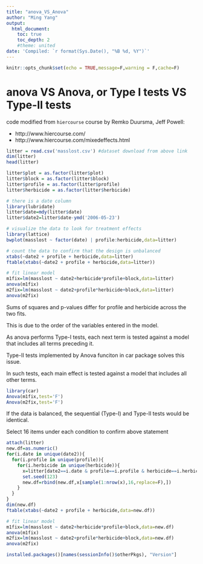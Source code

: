 ```yaml
---
title: "anova_VS_Anova"
author: "Ming Yang"
output:
  html_document:
    toc: true
    toc_depth: 2
    #theme: united
date: 'Compiled: `r format(Sys.Date(), "%B %d, %Y")`'
---
```


```r
knitr::opts_chunk$set(echo = TRUE,message=F,warning = F,cache=F)

```

# anova VS Anova, or Type I tests VS Type-II tests

code modified from `hiercourse` course by Remko Duursma, Jeff Powell:

- http://www.hiercourse.com/
- http://www.hiercourse.com/mixedeffects.html

```r
litter = read.csv('masslost.csv') #dataset download from above link
dim(litter)
head(litter)

litter$plot = as.factor(litter$plot)
litter$block = as.factor(litter$block)
litter$profile = as.factor(litter$profile)
litter$herbicide = as.factor(litter$herbicide)

# there is a date column
library(lubridate)
litter$date=mdy(litter$date)
litter$date2=litter$date-ymd('2006-05-23')

# visualize the data to look for treatment effects
library(lattice)
bwplot(masslost ~ factor(date) | profile:herbicide,data=litter)

# count the data to confirm that the design is unbalanced
xtabs(~date2 + profile + herbicide,data=litter)
ftable(xtabs(~date2 + profile + herbicide,data=litter))

# fit linear model
m1fix=lm(masslost ~ date2+herbicide*profile+block,data=litter)
anova(m1fix)
m2fix=lm(masslost ~ date2+profile*herbicide+block,data=litter)
anova(m2fix)
```

Sums of squares and p-values differ for profile and herbicide across the two fits.

This is due to the order of the variables entered in the model.

As anova performs Type-I tests, each next term is tested against a model that includes all terms preceding it.

Type-II tests implemented by Anova funciton in car package solves this issue.

In such tests, each main effect is tested against a model that includes all other terms.

```r
library(car)
Anova(m1fix,test='F')
Anova(m2fix,test='F')
```

If the data is balanced, the sequential (Type-I) and Type-II tests would be identical.

Select 16 items under each condition to confirm above statement

```r
attach(litter)
new.df=as.numeric()
for(i.date in unique(date2)){
  for(i.profile in unique(profile)){
    for(i.herbicide in unique(herbicide)){
      x=litter[date2==i.date & profile==i.profile & herbicide==i.herbicide,]
      set.seed(123)
      new.df=rbind(new.df,x[sample(1:nrow(x),16,replace=F),])
    }
  }
}
dim(new.df)
ftable(xtabs(~date2 + profile + herbicide,data=new.df))

# fit linear model
m1fix=lm(masslost ~ date2+herbicide*profile+block,data=new.df)
anova(m1fix)
m2fix=lm(masslost ~ date2+profile*herbicide+block,data=new.df)
anova(m2fix)
```

```r
installed.packages()[names(sessionInfo()$otherPkgs), "Version"]
```

